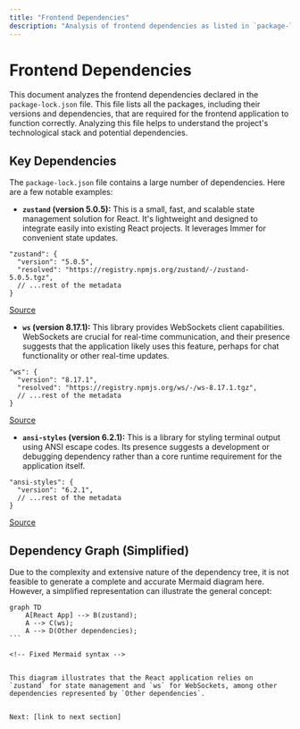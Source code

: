 ```yaml
---
title: "Frontend Dependencies"
description: "Analysis of frontend dependencies as listed in `package-lock.json`"
---
```

# Frontend Dependencies

<TOC />

This document analyzes the frontend dependencies declared in the `package-lock.json` file.  This file lists all the packages, including their versions and dependencies, that are required for the frontend application to function correctly. Analyzing this file helps to understand the project's technological stack and potential dependencies.

## Key Dependencies

The `package-lock.json` file contains a large number of dependencies.  Here are a few notable examples:

* **`zustand` (version 5.0.5):** This is a small, fast, and scalable state management solution for React. It's lightweight and designed to integrate easily into existing React projects.  It leverages Immer for convenient state updates.

```
"zustand": {
  "version": "5.0.5",
  "resolved": "https://registry.npmjs.org/zustand/-/zustand-5.0.5.tgz",
  // ...rest of the metadata
}
```
[Source](https://github.com/shinymack/Chat-App-MERN/blob/main/frontend/package-lock.json)


* **`ws` (version 8.17.1):**  This library provides WebSockets client capabilities.  WebSockets are crucial for real-time communication, and their presence suggests that the application likely uses this feature, perhaps for chat functionality or other real-time updates.

```
"ws": {
  "version": "8.17.1",
  "resolved": "https://registry.npmjs.org/ws/-/ws-8.17.1.tgz",
  // ...rest of the metadata
}
```
[Source](https://github.com/shinymack/Chat-App-MERN/blob/main/frontend/package-lock.json)


* **`ansi-styles` (version 6.2.1):**  This is a library for styling terminal output using ANSI escape codes.  Its presence suggests a development or debugging dependency rather than a core runtime requirement for the application itself.

```
"ansi-styles": {
  "version": "6.2.1",
  // ...rest of the metadata
}
```
[Source](https://github.com/shinymack/Chat-App-MERN/blob/main/frontend/package-lock.json)

## Dependency Graph (Simplified)

Due to the complexity and extensive nature of the dependency tree, it is not feasible to generate a complete and accurate Mermaid diagram here.  However, a simplified representation can illustrate the general concept:

````mermaid
graph TD
    A[React App] --> B(zustand);
    A --> C(ws);
    A --> D(Other dependencies);
```

<!-- Fixed Mermaid syntax -->


This diagram illustrates that the React application relies on `zustand` for state management and `ws` for WebSockets, among other dependencies represented by `Other dependencies`.


Next: [link to next section]